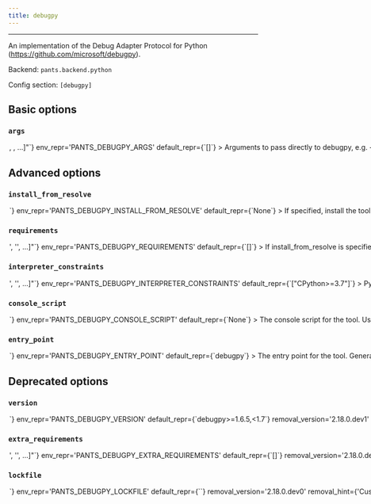 ```yaml
---
title: debugpy
---
```



---

An implementation of the Debug Adapter Protocol for Python (https://github.com/microsoft/debugpy).

Backend: <span className="color--primary">`pants.backend.python`</span>

Config section: <span className="color--primary">`[debugpy]`</span>

<span className={styles.options}>

## Basic options

### `args`

<Option
  cli_repr={`--debugpy-args="[<shell_str>, <shell_str>, ...]"`}
  env_repr='PANTS_DEBUGPY_ARGS'
  default_repr={`[]`}
>

Arguments to pass directly to debugpy, e.g. `--debugpy-args='--log-to-stderr'`.

</Option>

## Advanced options

### `install_from_resolve`

<Option
  cli_repr={`--debugpy-install-from-resolve=<str>`}
  env_repr='PANTS_DEBUGPY_INSTALL_FROM_RESOLVE'
  default_repr={`None`}
>

If specified, install the tool using the lockfile for this named resolve.

This resolve must be defined in [python].resolves, as described in https://www.pantsbuild.org/v2.16/docs/python-third-party-dependencies#user-lockfiles.

The resolve&#x27;s entire lockfile will be installed, unless specific requirements are listed via the `requirements` option, in which case only those requirements will be installed. This is useful if you don&#x27;t want to invalidate the tool&#x27;s outputs when the resolve incurs changes to unrelated requirements.

If unspecified, and the `lockfile` option is unset, the tool will be installed using the default lockfile shipped with Pants.

If unspecified, and the `lockfile` option is set, the tool will use the custom `debugpy` &quot;tool lockfile&quot; generated from the `version` and `extra_requirements` options. But note that this mechanism is deprecated.

</Option>

### `requirements`

<Option
  cli_repr={`--debugpy-requirements="['<str>', '<str>', ...]"`}
  env_repr='PANTS_DEBUGPY_REQUIREMENTS'
  default_repr={`[]`}
>

If install_from_resolve is specified, install these requirements, at the versions provided by the specified resolve&#x27;s lockfile.

Values can be pip-style requirements (e.g., `tool` or `tool==1.2.3` or `tool>=1.2.3`), or addresses of python_requirement targets (or targets that generate or depend on python_requirement targets).

The lockfile will be validated against the requirements - if a lockfile doesn&#x27;t provide the requirement (at a suitable version, if the requirement specifies version constraints) Pants will error.

If unspecified, install the entire lockfile.

</Option>

### `interpreter_constraints`

<Option
  cli_repr={`--debugpy-interpreter-constraints="['<str>', '<str>', ...]"`}
  env_repr='PANTS_DEBUGPY_INTERPRETER_CONSTRAINTS'
  default_repr={`["CPython>=3.7"]`}
>

Python interpreter constraints for this tool.

</Option>

### `console_script`

<Option
  cli_repr={`--debugpy-console-script=<str>`}
  env_repr='PANTS_DEBUGPY_CONSOLE_SCRIPT'
  default_repr={`None`}
>

The console script for the tool. Using this option is generally preferable to (and mutually exclusive with) specifying an --entry-point since console script names have a higher expectation of staying stable across releases of the tool. Usually, you will not want to change this from the default.

</Option>

### `entry_point`

<Option
  cli_repr={`--debugpy-entry-point=<str>`}
  env_repr='PANTS_DEBUGPY_ENTRY_POINT'
  default_repr={`debugpy`}
>

The entry point for the tool. Generally you only want to use this option if the tool does not offer a --console-script (which this option is mutually exclusive with). Usually, you will not want to change this from the default.

</Option>

## Deprecated options

### `version`

<Option
  cli_repr={`--debugpy-version=<str>`}
  env_repr='PANTS_DEBUGPY_VERSION'
  default_repr={`debugpy>=1.6.5,<1.7`}
  removal_version='2.18.0.dev1'
  removal_hint={'Custom tool versions are now installed from named resolves, as described at https://www.pantsbuild.org/v2.16/docs/python-lockfiles.'}
>

Requirement string for the tool.

</Option>

### `extra_requirements`

<Option
  cli_repr={`--debugpy-extra-requirements="['<str>', '<str>', ...]"`}
  env_repr='PANTS_DEBUGPY_EXTRA_REQUIREMENTS'
  default_repr={`[]`}
  removal_version='2.18.0.dev1'
  removal_hint={'Custom tool versions are now installed from named resolves, as described at https://www.pantsbuild.org/v2.16/docs/python-lockfiles.'}
>

Any additional requirement strings to use with the tool. This is useful if the tool allows you to install plugins or if you need to constrain a dependency to a certain version.

</Option>

### `lockfile`

<Option
  cli_repr={`--debugpy-lockfile=<str>`}
  env_repr='PANTS_DEBUGPY_LOCKFILE'
  default_repr={`<default>`}
  removal_version='2.18.0.dev0'
  removal_hint={'Custom tool versions are now installed from named resolves, as described at https://www.pantsbuild.org/v2.16/docs/python-lockfiles.<br /><br />1. If you have an existing resolve that includes the requirements for this tool,<br />    you can set `[debugpy].install_from_resolve = "<resolve name>".<br />    This may be the case if the tool also provides a runtime library, and you want<br />    to specify the version in just one place.<br />2. If not, you can set up a new resolve as described at the link above.<br /><br />Either way, the resolve you choose should provide the requirements currently set by the `version` and `extra-requirements` options for this tool, which you can see by running `pants help-advanced debugpy`.'}
>

Path to a lockfile used for installing the tool.

Set to the string `<default>` to use a lockfile provided by Pants, so long as you have not changed the `--version` and `--extra-requirements` options, and the tool&#x27;s interpreter constraints are compatible with the default. Pants will error or warn if the lockfile is not compatible (controlled by `[python].invalid_lockfile_behavior`). See https://github.com/pantsbuild/pants/blob/release_2.16.1rc4/src/python/pants/backend/python/subsystems/debugpy.lock for the default lockfile contents.

Set to the string `<none>` to opt out of using a lockfile. We do not recommend this, though, as lockfiles are essential for reproducible builds and supply-chain security.

To use a custom lockfile, set this option to a file path relative to the build root, then run `scie-pants-linux-x86_64 generate-lockfiles --resolve=debugpy`.

Alternatively, you can set this option to the path to a custom lockfile using pip&#x27;s requirements.txt-style, ideally with `--hash`. Set `[python].invalid_lockfile_behavior = 'ignore'` so that Pants does not complain about missing lockfile headers.

</Option>

</span>